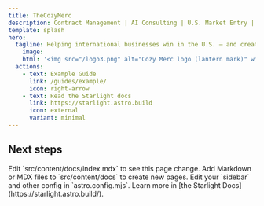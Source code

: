 ```yaml
---
title: TheCozyMerc
description: Contract Management | AI Consulting | U.S. Market Entry | Marketing Funnels
template: splash
hero:
  tagline: Helping international businesses win in the U.S. — and creating global pathways for American startups and investors to expand abroad with GTM strategy, contract expertise, AI solutions, and high-converting marketing funnels.
    image:
    html: '<img src="/logo3.png" alt="Cozy Merc logo (lantern mark)" width="300" height="300" style="width:520px;max-width:100%;height:auto;border-radius:16px;" />'
  actions:
    - text: Example Guide
      link: /guides/example/
      icon: right-arrow
    - text: Read the Starlight docs
      link: https://starlight.astro.build
      icon: external
      variant: minimal
---
```



## Next steps

<CardGrid stagger>
	<Card title="Update content" icon="pencil">
		Edit `src/content/docs/index.mdx` to see this page change.
	</Card>
	<Card title="Add new content" icon="add-document">
		Add Markdown or MDX files to `src/content/docs` to create new pages.
	</Card>
	<Card title="Configure your site" icon="setting">
		Edit your `sidebar` and other config in `astro.config.mjs`.
	</Card>
	<Card title="Read the docs" icon="open-book">
		Learn more in [the Starlight Docs](https://starlight.astro.build/).
	</Card>
</CardGrid>
